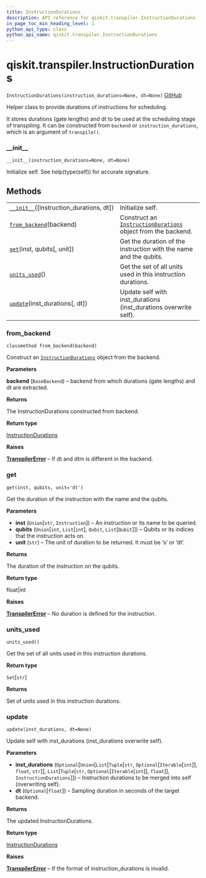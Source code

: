 ```yaml
---
title: InstructionDurations
description: API reference for qiskit.transpiler.InstructionDurations
in_page_toc_min_heading_level: 1
python_api_type: class
python_api_name: qiskit.transpiler.InstructionDurations
---
```


# qiskit.transpiler.InstructionDurations

<span id="qiskit.transpiler.InstructionDurations" />

`InstructionDurations(instruction_durations=None, dt=None)` [GitHub](https://github.com/qiskit/qiskit/tree/stable/0.18/qiskit/transpiler/instruction_durations.py "view source code")

Helper class to provide durations of instructions for scheduling.

It stores durations (gate lengths) and dt to be used at the scheduling stage of transpiling. It can be constructed from `backend` or `instruction_durations`, which is an argument of `transpile()`.

### \_\_init\_\_

<span id="qiskit.transpiler.InstructionDurations.__init__" />

`__init__(instruction_durations=None, dt=None)`

Initialize self. See help(type(self)) for accurate signature.

## Methods

|                                                                                                                                                 |                                                                                                                                                  |
| ----------------------------------------------------------------------------------------------------------------------------------------------- | ------------------------------------------------------------------------------------------------------------------------------------------------ |
| [`__init__`](#qiskit.transpiler.InstructionDurations.__init__ "qiskit.transpiler.InstructionDurations.__init__")(\[instruction\_durations, dt]) | Initialize self.                                                                                                                                 |
| [`from_backend`](#qiskit.transpiler.InstructionDurations.from_backend "qiskit.transpiler.InstructionDurations.from_backend")(backend)           | Construct an [`InstructionDurations`](#qiskit.transpiler.InstructionDurations "qiskit.transpiler.InstructionDurations") object from the backend. |
| [`get`](#qiskit.transpiler.InstructionDurations.get "qiskit.transpiler.InstructionDurations.get")(inst, qubits\[, unit])                        | Get the duration of the instruction with the name and the qubits.                                                                                |
| [`units_used`](#qiskit.transpiler.InstructionDurations.units_used "qiskit.transpiler.InstructionDurations.units_used")()                        | Get the set of all units used in this instruction durations.                                                                                     |
| [`update`](#qiskit.transpiler.InstructionDurations.update "qiskit.transpiler.InstructionDurations.update")(inst\_durations\[, dt])              | Update self with inst\_durations (inst\_durations overwrite self).                                                                               |

### from\_backend

<span id="qiskit.transpiler.InstructionDurations.from_backend" />

`classmethod from_backend(backend)`

Construct an [`InstructionDurations`](#qiskit.transpiler.InstructionDurations "qiskit.transpiler.InstructionDurations") object from the backend.

**Parameters**

**backend** (`BaseBackend`) – backend from which durations (gate lengths) and dt are extracted.

**Returns**

The InstructionDurations constructed from backend.

**Return type**

[InstructionDurations](#qiskit.transpiler.InstructionDurations "qiskit.transpiler.InstructionDurations")

**Raises**

[**TranspilerError**](qiskit.transpiler.TranspilerError "qiskit.transpiler.TranspilerError") – If dt and dtm is different in the backend.

### get

<span id="qiskit.transpiler.InstructionDurations.get" />

`get(inst, qubits, unit='dt')`

Get the duration of the instruction with the name and the qubits.

**Parameters**

*   **inst** (`Union`\[`str`, `Instruction`]) – An instruction or its name to be queried.
*   **qubits** (`Union`\[`int`, `List`\[`int`], `Qubit`, `List`\[`Qubit`]]) – Qubits or its indices that the instruction acts on.
*   **unit** (`str`) – The unit of duration to be returned. It must be ‘s’ or ‘dt’.

**Returns**

The duration of the instruction on the qubits.

**Return type**

float|int

**Raises**

[**TranspilerError**](qiskit.transpiler.TranspilerError "qiskit.transpiler.TranspilerError") – No duration is defined for the instruction.

### units\_used

<span id="qiskit.transpiler.InstructionDurations.units_used" />

`units_used()`

Get the set of all units used in this instruction durations.

**Return type**

`Set`\[`str`]

**Returns**

Set of units used in this instruction durations.

### update

<span id="qiskit.transpiler.InstructionDurations.update" />

`update(inst_durations, dt=None)`

Update self with inst\_durations (inst\_durations overwrite self).

**Parameters**

*   **inst\_durations** (`Optional`\[`Union`\[`List`\[`Tuple`\[`str`, `Optional`\[`Iterable`\[`int`]], `float`, `str`]], `List`\[`Tuple`\[`str`, `Optional`\[`Iterable`\[`int`]], `float`]], `InstructionDurations`]]) – Instruction durations to be merged into self (overwriting self).
*   **dt** (`Optional`\[`float`]) – Sampling duration in seconds of the target backend.

**Returns**

The updated InstructionDurations.

**Return type**

[InstructionDurations](#qiskit.transpiler.InstructionDurations "qiskit.transpiler.InstructionDurations")

**Raises**

[**TranspilerError**](qiskit.transpiler.TranspilerError "qiskit.transpiler.TranspilerError") – If the format of instruction\_durations is invalid.

